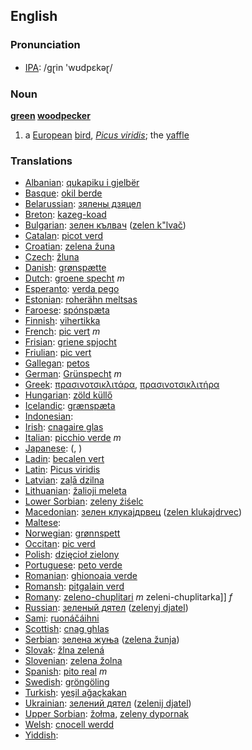 ==English==
=== Pronunciation ===
*[[w:IPA|IPA]]: /gɽin 'wʊdpɛkəɽ/

=== Noun ===
{{wikipedia}}
'''[[green]] [[woodpecker]]'''

# a [[European]] [[bird]], ''[[Picus viridis]]''; the [[yaffle]] 

=== Translations ===

*[[Albanian]]: [[qukapiku i gjelbër]]
*[[Basque]]: [[okil berde]]
*[[Belarussian]]: [[зялены дзяцел]]
*[[Breton]]: [[kazeg-koad]]
*[[Bulgarian]]: [[зелен кълвач]] ([[zelen k"lvač]])
*[[Catalan]]: [[picot verd]]
*[[Croatian]]: [[zelena žuna]]
*[[Czech]]: [[žluna]]
*[[Danish]]: [[grønspætte]]
*[[Dutch]]: [[groene specht]] ''m''
*[[Esperanto]]: [[verda pego]]
*[[Estonian]]: [[roherähn meltsas]]
*[[Faroese]]: [[spónspæta]]
*[[Finnish]]: [[vihertikka]]
*[[French]]: [[pic vert]] ''m''
*[[Frisian]]: [[griene spjocht]]
*[[Friulian]]: [[pic vert]]
*[[Gallegan]]: [[petos]]
*[[German]]: [[Grünspecht]] ''m''
*[[Greek]]: [[πρασινοτσικλιτάρα]], [[πρασινοτσικλιτήρα]] '' ''
*[[Hungarian]]: [[zöld küllő]]
*[[Icelandic]]: [[grænspæta]]
*[[Indonesian]]: [[]]
*[[Irish]]: [[cnagaire glas]]
*[[Italian]]: [[picchio verde]] ''m''
*[[Japanese]]: [[]] ([[]], )
*[[Ladin]]: [[becalen vert]]
*[[Latin]]: [[Picus viridis]] '' ''
*[[Latvian]]: [[zaļā dzilna]]
*[[Lithuanian]]: [[žalioji meleta]]
*[[Lower Sorbian]]: [[zeleny źiśelc]]
*[[Macedonian]]: [[зелен клукаjдрвец]] ([[zelen klukajdrvec]])
*[[Maltese]]: [[]]
*[[Norwegian]]: [[grønnspett]]
*[[Occitan]]: [[pic verd]]
*[[Polish]]: [[dzięcioł zielony]] '' ''
*[[Portuguese]]: [[peto verde]]
*[[Romanian]]: [[ghionoaia verde]]
*[[Romansh]]: [[pitgalain verd]]
*[[Romany]]: [[zeleno-chuplitari]] ''m'' zeleni-chuplitarka]] ''f''
*[[Russian]]: [[зеленый дятел]] ([[zelenyj djatel]]) '' ''
*[[Sami]]: [[ruonáčáihni]]
*[[Scottish]]: [[cnag ghlas]]
*[[Serbian]]: [[зелена жуња]] ([[zelena žunja]])
*[[Slovak]]: [[žlna zelená]]
*[[Slovenian]]: [[zelena žolna]]
*[[Spanish]]: [[pito real]] ''m''
*[[Swedish]]: [[gröngöling]]
*[[Turkish]]: [[yeşil ağaçkakan]]
*[[Ukrainian]]: [[зелений дятел]] ([[zеlеnij djatеl]])
*[[Upper Sorbian]]: [[žołma]], [[zeleny dypornak]]
*[[Welsh]]: [[cnocell werdd]]
*[[Yiddish]]: [[]]